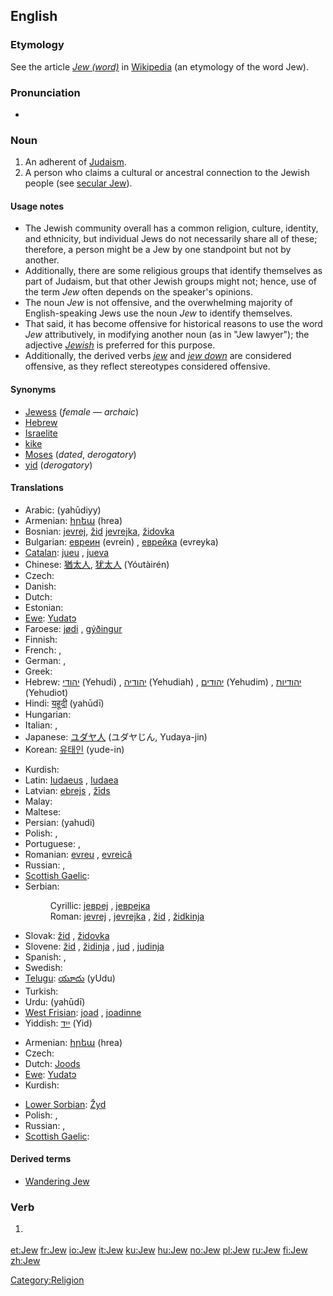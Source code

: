 {{also|jew}}
==English==

{{wikipedia|Jew}}

===Etymology===

See the article ''[[w:Jew (word)|Jew (word)]]'' in [[Wikipedia]] (an etymology of the word Jew).

===Pronunciation===
* {{rhymes|uː}}

===Noun===
{{en-noun}}

# An adherent of [[Judaism]].
# A person who claims a cultural or ancestral connection to the Jewish people (see [[secular Jew]]).

====Usage notes====

* The Jewish community overall has a common religion, culture, identity, and ethnicity, but individual Jews do not necessarily share all of these; therefore, a person might be a Jew by one standpoint but not by another.
* Additionally, there are some religious groups that identify themselves as part of Judaism, but that other Jewish groups might not; hence, use of the term ''Jew'' often depends on the speaker's opinions.
* The noun ''Jew'' is not offensive, and the overwhelming majority of English-speaking Jews use the noun ''Jew'' to identify themselves.
* That said, it has become offensive for historical reasons to use the word ''Jew'' attributively, in modifying another noun (as in "Jew lawyer"); the adjective ''[[Jewish]]'' is preferred for this purpose.
* Additionally, the derived verbs ''[[jew]]'' and ''[[jew down]]'' are considered offensive, as they reflect stereotypes considered offensive.

====Synonyms====
* [[Jewess]] (''female'' — ''archaic'')
* [[Hebrew]] {{dated}}
* [[Israelite]] {{dated}}
* [[kike]] {{derogatory}}
* [[Moses]] (''dated'', ''derogatory'')
* [[yid]] (''derogatory'')

====Translations====
{{trans-top|person of the Jewish faith}}
* Arabic: {{Arab|[[يهودي|يَهُودِيّ]]}} (yahūdiyy)
* Armenian: [[հրեա]] (hrea)
* Bosnian: [[jevrej#Bosnian|jevrej]], [[žid#Bosnian|žid]] {{m}} [[jevrejka#Bosnian|jevrejka]], [[židovka#Bosnian|židovka]] {{f}}
* Bulgarian: [[евреин]] (evrein) {{m}}, [[еврейка]] (evreyka) {{f}}
* [[Catalan]]: [[jueu]] {{m}}, [[jueva]] {{f}}
* Chinese: [[猶太人]], [[犹太人]] (Yóutàirén)
* Czech: {{t-|cs|žid|m}}
* Danish: {{t-|da|jøde|c}}
* Dutch: {{t+|nl|jood|m|f}}
* Estonian: {{t-|et|juut}}
* [[Ewe]]: [[Yudatɔ]]
* Faroese: [[jødi]] {{m}}, [[gýðingur]] {{m}}
* Finnish: {{t+|fi|juutalainen}}
* French: {{t+|fr|juif|m}}, {{t+|fr|juive|f}}
* German: {{t+|de|Jude|m}}, {{t+|de|Jüdin|f}}
* Greek: {{t+|el|Εβραίος|m|tr=evréos|sc=Grek}}
* Hebrew: [[יהודי]] (Yehudi) {{m}}, [[יהודיה]] (Yehudiah) {{f}}, [[יהודים]] (Yehudim) {{m|p}}, [[יהודיות]] (Yehudiot) {{f|p}}
* Hindi: [[यहूदी]] (yahūdī)
* Hungarian: {{t+|hu|zsidó}}
* Italian: {{t+|it|ebreo|m}}, {{t+|it|ebrea|f}}
* Japanese: [[ユダヤ人]] (ユダヤじん, Yudaya-jin)
* Korean: [[유태인]] (yude-in)
{{trans-mid}}
* Kurdish: {{ku-Arab|[[جوله‌که‌]]}}
* Latin: [[Iudaeus]] {{m}}, [[Iudaea]] {{f}}
* Latvian: [[ebrejs]] {{m}}, [[žīds]] {{m}}
* Malay: {{t-|ms|Yahudi|xs=Malay}}
* Maltese: {{t-|mt|ludi|xs=Maltese}}
* Persian: {{fa-Arab|[[یهودی]]}} (yahudi)
* Polish: {{t+|pl|żyd|m}}, {{t|pl|żydówka|f}}
* Portuguese: {{t+|pt|judeu|m}}, {{t+|pt|judia|f}}
* Romanian: [[evreu]] {{m}}, [[evreică]] {{f}}
* Russian: {{t|ru|иудей|m|tr=iudéj|sc=Cyrl}}, {{t|ru|иудейка|f|tr=iudéjka|sc=Cyrl}}
* [[Scottish Gaelic]]: {{t-|gd|Iùdhach|m|xs=Scottish Gaelic}}
* Serbian:
*: Cyrillic: [[јевреј#Serbian|јевреј]] {{m}}, [[јеврејка#Serbian|јеврејка]] {{f}}
*: Roman: [[jevrej#Serbian|jevrej]] {{m}}, [[jevrejka#Serbian|jevrejka]] {{f}}, [[žid]] {{m}}, [[židkinja]] {{f}}
* Slovak: [[žid]] {{m}}, [[židovka]] {{f}}
* Slovene: [[žid]] {{m}}, [[židinja]] {{f}}, [[jud]] {{m}}, [[judinja]] {{f}}
* Spanish: {{t+|es|judío|m}}, {{t-|es|judía|f}}
* Swedish: {{t+|sv|jude|c}}
* [[Telugu]]: [[యూదు]] (yUdu)
* Turkish: {{t-|tr|Yahudi}}
* Urdu: {{ur-Arab|[[یہودی]]}} (yahūdī)
* [[West Frisian]]: [[joad]] {{m}}, [[joadinne]] {{f}}
* Yiddish: [[ייִד]] (Yid) {{m}}
{{trans-bottom}}

{{trans-top|a person with a Jewish cultural or ancestral connection}}
* Armenian: [[հրեա]] (hrea)
* Czech: {{t-|cs|Žid|m}}
* Dutch: [[Joods]] {{m|f}}
* [[Ewe]]: [[Yudatɔ]]
* Kurdish: {{ku-Arab|[[جوله‌که‌]]}}
{{trans-mid}}
* [[Lower Sorbian]]: [[Žyd]] {{m}}
* Polish: {{t+|pl|Żyd|m}}, {{t|pl|Żydówka|f}}
* Russian: {{t+|ru|еврей|m|tr=jevréj|sc=Cyrl}}, {{t|ru|еврейка|f|tr=jevréjka|sc=Cyrl}}
* [[Scottish Gaelic]]: {{t-|gd|Iùdhach|m|xs=Scottish Gaelic}}
{{trans-bottom}}

====Derived terms====
* [[Wandering Jew]]

===Verb===
{{en-verb}}

# {{offensive}} {{alternative spelling of|[[jew]]}}

[[Category:Religion]]

[[et:Jew]]
[[fr:Jew]]
[[io:Jew]]
[[it:Jew]]
[[ku:Jew]]
[[hu:Jew]]
[[no:Jew]]
[[pl:Jew]]
[[ru:Jew]]
[[fi:Jew]]
[[zh:Jew]]
